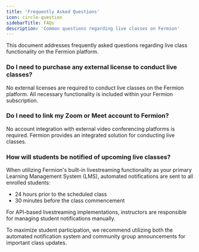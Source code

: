 ```yaml
---
title: 'Frequently Asked Questions'
icon: circle-question
sidebarTitle: FAQs
description: 'Common questions regarding live classes on Fermion'
---
```


This document addresses frequently asked questions regarding live class functionality on the Fermion platform.

### Do I need to purchase any external license to conduct live classes?

No external licenses are required to conduct live classes on the Fermion platform. All necessary functionality is included within your Fermion subscription.

### Do I need to link my Zoom or Meet account to Fermion?

No account integration with external video conferencing platforms is required. Fermion provides an integrated solution for conducting live classes.

### How will students be notified of upcoming live classes?

When utilizing Fermion's built-in livestreaming functionality as your primary Learning Management System (LMS), automated notifications are sent to all enrolled students:

-   24 hours prior to the scheduled class
-   30 minutes before the class commencement

For API-based livestreaming implementations, instructors are responsible for managing student notifications manually.

To maximize student participation, we recommend utilizing both the automated notification system and community group announcements for important class updates.
